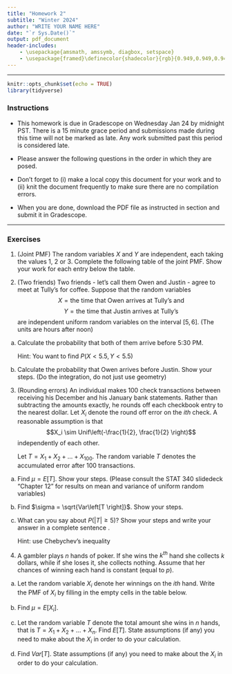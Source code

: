 ```yaml
---
title: "Homework 2"
subtitle: "Winter 2024"
author: "WRITE YOUR NAME HERE"
date: "`r Sys.Date()`"
output: pdf_document
header-includes:
    - \usepackage{amsmath, amssymb, diagbox, setspace}
    - \usepackage{framed}\definecolor{shadecolor}{rgb}{0.949,0.949,0.949}
---
```

\onehalfspacing

* * * 
```r
knitr::opts_chunk$set(echo = TRUE)
library(tidyverse)
```

### Instructions

- This homework is due in Gradescope on Wednesday Jan 24 by midnight PST. There is a 15 minute grace period and submissions made during this time will not be marked as late. Any work submitted past this period is considered late.  

- Please answer the following questions in the order in which they are posed. 

- Don't forget to (i) make a local copy this document for your work and to (ii) knit the document frequently to make sure there are no compilation errors. 

- When you are done, download the PDF file as instructed in section and submit it in Gradescope. 

* * *


### Exercises 

1. (Joint PMF) The random variables $X$ and $Y$ are independent, each taking the values 1, 2 or 3. Complete the following table of the joint PMF. Show your work for each entry below the table.


\begin{table}[h]
\centering
\begin{tabular}{|c|ccc|} \hline
\diagbox{$y$}{$x$} & 1 & 2 & 3 \\ \hline
1 & 0.03 & 0.04 & 0.03 \\
2 & 0.15 & (b) & (c) \\
3 & (a) & (d) & (e) \\ \hline
\end{tabular}
\end{table}


2. (Two friends) Two friends - let's call them Owen and Justin - agree to meet at Tully's for coffee. Suppose that the random variables 
$$X =  \mbox{the time that Owen arrives at Tully's and}$$
$$Y = \mbox{the time that Justin arrives at Tully's}$$
are independent uniform random variables on the interval $[5,6]$. 
(The units are hours after noon)


a. Calculate the probability that both of them arrive before 5:30 PM.

    Hint: You want to find $P(X < 5.5, Y < 5.5)$

b. Calculate the probability that Owen arrives before Justin. Show your steps. (Do the integration, do not just use geometry)

3. (Rounding errors) An individual makes 100 check transactions between receiving his December and his January bank
statements. Rather than subtracting the amounts exactly, he rounds off each checkbook entry to the
nearest dollar. Let $X_i$ denote the round off error on the $ith$ check. A reasonable assumption is that 
$$X_i \sim Unif\left(-\frac{1}{2}, \frac{1}{2} \right)$$
independently of each other.

    Let $T = X_1+X_2+\dots +X_{100}$. The random variable $T$ denotes the accumulated error after 100 transactions.

a. Find $\mu = E\left[T \right]$. Show your steps. (Please consult the STAT 340 slidedeck "Chapter 12" for results on mean and variance of uniform random variables)

b. Find $\sigma = \sqrt{Var\left[T \right]}$. Show your steps.

c. What can you say about $P(|T| \geq 5)$?  Show your steps and write your answer in a complete sentence \textbf{in context}. 

    Hint: use Chebychev's inequality
    
4.  A gambler plays $n$ hands of poker. If she wins the $k^{th}$ hand she collects $k$ dollars, while if she loses it,
she collects nothing. Assume that her chances of
winning each hand is constant (equal to $p$).

a. Let the random variable $X_i$ denote her winnings on the $ith$ hand. Write the PMF of $X_i$ by filling in the empty cells in the table below.

\begin{table}[h]
\centering
\begin{tabular}{|c|c|c|}  \hline
$x$ &  &  \\ \hline
$f(x)$ &  &  \\ \hline
\end{tabular}
\end{table}

b. Find $\mu = E\left[X_i\right]$. 


c. Let the random variable $T$ denote the total amount she wins in $n$ hands, that is $T=X_1+X_2+\dots+X_n$.  Find $E\left[T\right]$. State assumptions (if any) you need to make about the $X_i$ in order to do your calculation.

d. Find $Var\left[T\right]$. State assumptions (if any) you need to make about the $X_i$ in order to do your calculation.

    
